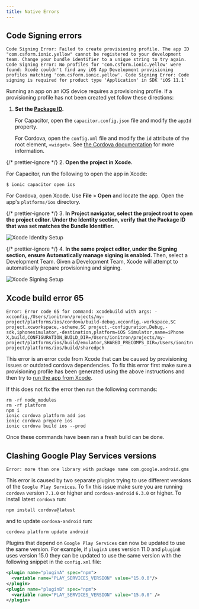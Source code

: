 ```yaml
---
title: Native Errors
---
```


<head>
  <title>Native App Errors: How to Resolve Native Errors on Ionic Apps</title>
  <meta
    name="description"
    content="Review native app errors including code signing, Xcode build error 65, and clashing Google Play Services versions. Learn to resolve native errors on Ionic apps."
  />
</head>

## Code Signing errors

```shell
Code Signing Error: Failed to create provisioning profile. The app ID "com.csform.ionic.yellow" cannot be registered to your development team. Change your bundle identifier to a unique string to try again. Code Signing Error: No profiles for 'com.csform.ionic.yellow' were found: Xcode couldn't find any iOS App Development provisioning profiles matching 'com.csform.ionic.yellow'. Code Signing Error: Code signing is required for product type 'Application' in SDK 'iOS 11.1'
```

Running an app on an iOS device requires a provisioning profile. If a provisioning profile has not been created yet follow these directions:

1. <strong>Set the [Package ID](../reference/glossary.mdx#package-id).</strong>

   For Capacitor, open the `capacitor.config.json` file and modify the `appId` property.

   For Cordova, open the `config.xml` file and modify the `id` attribute of the root element, `<widget>`. See [the Cordova documentation](https://cordova.apache.org/docs/en/latest/config_ref/#widget) for more information.

{/* prettier-ignore */}
2. <strong>Open the project in <b>Xcode</b>.</strong>

   For Capacitor, run the following to open the app in Xcode:

   ```shell
   $ ionic capacitor open ios
   ```

   For Cordova, open Xcode. Use **File** &raquo; **Open** and locate the app. Open the app's `platforms/ios` directory.

{/* prettier-ignore */}
3. <strong>In <b>Project navigator</b>, select the project root to open the project editor. Under the **Identity** section, verify that the Package ID that was set matches the Bundle Identifier.</strong>

   ![Xcode Identity Setup](/img/running/ios-xcode-identity-setup.png)

{/* prettier-ignore */}
4. <strong>In the same project editor, under the <b>Signing</b> section, ensure <b>Automatically manage signing</b> is enabled.
   </strong> Then, select a Development Team. Given a Development Team, Xcode will attempt to automatically prepare provisioning and signing.

   ![Xcode Signing Setup](/img/running/ios-xcode-signing-setup.png)

## Xcode build error 65

```shell
Error: Error code 65 for command: xcodebuild with args: -xcconfig,/Users/ionitron/projects/my-project/platforms/ios/cordova/build-debug.xcconfig,-workspace,SC project.xcworkspace,-scheme,SC project,-configuration,Debug,-sdk,iphonesimulator,-destination,platform=iOS Simulator,name=iPhone X,build,CONFIGURATION_BUILD_DIR=/Users/ionitron/projects/my-project/platforms/ios/build/emulator,SHARED_PRECOMPS_DIR=/Users/ionitron/projects/my-project/platforms/ios/build/sharedpch
```

This error is an error code from Xcode that can be caused by provisioning issues or outdated cordova dependencies. To fix this error first make sure a provisioning profile has been generated using the above instructions and then try to [run the app from Xcode](../developing/ios.md#running-with-xcode).

If this does not fix the error then run the following commands:

```shell
rm -rf node_modules
rm -rf platform
npm i
ionic cordova platform add ios
ionic cordova prepare ios
ionic cordova build ios --prod
```

Once these commands have been ran a fresh build can be done.

## Clashing Google Play Services versions

```shell
Error: more than one library with package name com.google.android.gms
```

This error is caused by two separate plugins trying to use different versions of the `Google Play Services`. To fix this issue make sure you are running `cordova` version `7.1.0` or higher and `cordova-android` `6.3.0` or higher. To install latest `cordova` run:

```shell
npm install cordova@latest
```

and to update `cordova-android` run:

```shell
cordova platform update android
```

Plugins that depend on `Google Play Services` can now be updated to use the same version. For example, if `pluginA` uses version 11.0 and `pluginB` uses version 15.0 they can be updated to use the same version with the following snippet in the `config.xml` file:

```xml
<plugin name="pluginA" spec="npm">
  <variable name="PLAY_SERVICES_VERSION" value="15.0.0"/>
</plugin>
<plugin name="pluginB" spec="npm">
  <variable name="PLAY_SERVICES_VERSION" value="15.0.0" />
</plugin>
```
